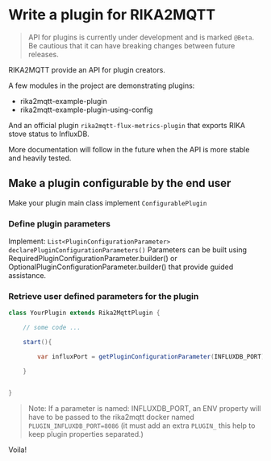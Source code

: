 # Write a plugin for RIKA2MQTT

> API for plugins is currently under development and is marked `@Beta`. Be cautious that it can have breaking changes between future releases.

RIKA2MQTT provide an API for plugin creators.

A few modules in the project are demonstrating plugins:

* rika2mqtt-example-plugin
* rika2mqtt-example-plugin-using-config

And an official plugin `rika2mqtt-flux-metrics-plugin` that exports RIKA stove status to InfluxDB.


More documentation will follow in the future when the API is more stable and heavily tested.


## Make a plugin configurable by the end user
Make your plugin main class implement `ConfigurablePlugin`

### Define plugin parameters
Implement: `List<PluginConfigurationParameter> declarePluginConfigurationParameters()`
Parameters can be built using RequiredPluginConfigurationParameter.builder() or OptionalPluginConfigurationParameter.builder() that provide guided assistance.

### Retrieve user defined parameters for the plugin

```java
class YourPlugin extends Rika2MqttPlugin {

    // some code ...

    start(){

        var influxPort = getPluginConfigurationParameter(INFLUXDB_PORT);

    }


}
```

> Note: If a parameter is named: INFLUXDB_PORT, an ENV property will have to be passed to the rika2mqtt docker named `PLUGIN_INFLUXDB_PORT=8086` (it must add an extra `PLUGIN_` this help to keep plugin properties separated.)

Voila!
